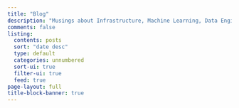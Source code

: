```yaml
---
title: "Blog"
description: "Musings about Infrastructure, Machine Learning, Data Engineering, and the NBA"
comments: false
listing:
  contents: posts
  sort: "date desc"
  type: default
  categories: unnumbered
  sort-ui: true
  filter-ui: true
  feed: true
page-layout: full
title-block-banner: true
---
```

